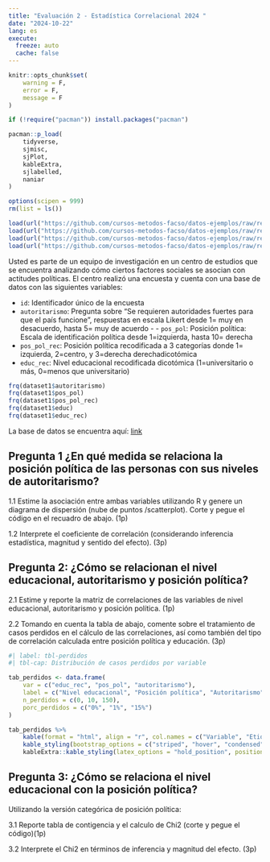 ```yaml
---
title: "Evaluación 2 - Estadística Correlacional 2024 "
date: "2024-10-22"
lang: es
execute:
  freeze: auto
  cache: false 
---
```


```r
knitr::opts_chunk$set(
    warning = F,
    error = F,
    message = F
)
```

```r
if (!require("pacman")) install.packages("pacman")

pacman::p_load(
    tidyverse,
    sjmisc,
    sjPlot,
    kableExtra,
    sjlabelled,
    naniar
)

options(scipen = 999)
rm(list = ls())
```

```r
load(url("https://github.com/cursos-metodos-facso/datos-ejemplos/raw/refs/heads/main/dataset1.RData"))
load(url("https://github.com/cursos-metodos-facso/datos-ejemplos/raw/refs/heads/main/dataset2.RData"))
load(url("https://github.com/cursos-metodos-facso/datos-ejemplos/raw/refs/heads/main/dataset3.RData"))
load(url("https://github.com/cursos-metodos-facso/datos-ejemplos/raw/refs/heads/main/dataset4.RData"))

```

Usted es parte de un equipo de investigación en un centro de estudios que se encuentra analizando cómo ciertos factores sociales se asocian con actitudes políticas. El centro realizó una encuesta y cuenta con una base de datos con las siguientes variables:

  - `id`: Identificador único de la encuesta
  - `autoritarismo`: Pregunta sobre "Se requieren autoridades fuertes para que el país funcione", respuestas en escala Likert desde 1= muy en desacuerdo, hasta 5= muy de acuerdo - - `pos_pol`: Posición política: Escala de identificación política desde 1=izquierda, hasta 10= derecha
  - `pos_pol_rec`: Posición política recodificada a 3 categorías donde 1= izquierda, 2=centro, y 3=derecha derechadicotómica
  - `educ_rec`: Nivel educacional recodificada dicotómica (1=universitario o más, 0=menos que universitario)


```r
frq(dataset1$autoritarismo)
frq(dataset1$pos_pol)
frq(dataset1$pos_pol_rec)
frq(dataset1$educ)
frq(dataset1$educ_rec)
```

La base de datos se encuentra aquí: [link]() 

## Pregunta 1  ¿En qué medida se relaciona la posición política de las personas con sus niveles de autoritarismo?

1.1 Estime la asociación entre ambas variables utilizando R y genere un diagrama de dispersión (nube de puntos /scatterplot). Corte y pegue el código en el recuadro de abajo. (1p)

1.2 Interprete el coeficiente de correlación (considerando inferencia estadística, magnitud y sentido del efecto). (3p) 

## Pregunta 2: ¿Cómo se relacionan el nivel educacional, autoritarismo y posición política?

2.1 Estime y reporte la matriz de correlaciones de las variables de nivel educacional, autoritarismo y posición política. (1p)

2.2 Tomando en cuenta la tabla de abajo, comente sobre el tratamiento de casos perdidos en el cálculo de las correlaciones, así como también del tipo de correlación calculada entre posición política y educación. (3p)

```r
#| label: tbl-perdidos
#| tbl-cap: Distribución de casos perdidos por variable

tab_perdidos <- data.frame(
    var = c("educ_rec", "pos_pol", "autoritarismo"),
    label = c("Nivel educacional", "Posición política", "Autoritarismo"),
    n_perdidos = c(0, 10, 150),
    porc_perdidos = c("0%", "1%", "15%")
)

tab_perdidos %>%
    kable(format = "html", align = "r", col.names = c("Variable", "Etiqueta", "n casos perdidos", "% casos perdidos")) %>%
    kable_styling(bootstrap_options = c("striped", "hover", "condensed", "responsive"), full_width = T) %>%
    kableExtra::kable_styling(latex_options = "hold_position", position = "center")
```



## Pregunta 3: ¿Cómo se relaciona el nivel educacional con la posición política?

Utilizando la versión categórica de posición política:

3.1 Reporte tabla de contigencia y el calculo de Chi2 (corte y pegue el código)(1p)

3.2 Interprete el Chi2 en términos de inferencia y magnitud del efecto. (3p)
